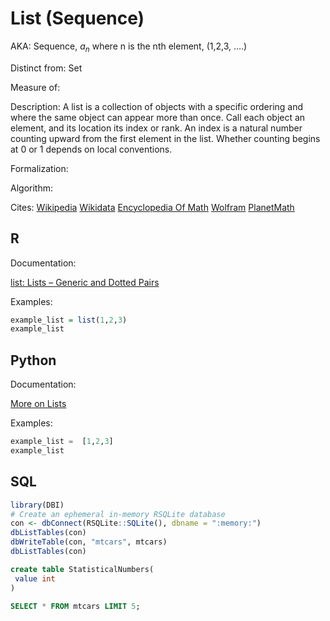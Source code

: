 # List (Sequence)

AKA: Sequence, $a_n$ where n is the nth element, (1,2,3, ....)

Distinct from: Set

Measure of:

Description: A list is a collection of objects with a specific ordering and where the same object can appear more than once. Call each object an element, and its location its index or rank. An index is a natural number counting upward from the first element in the list. Whether counting begins at 0 or 1 depends on local conventions.

Formalization:

Algorithm:

Cites: [Wikipedia](https://en.wikipedia.org/wiki/Sequence) [Wikidata](https://www.wikidata.org/wiki/Q36161) [Encyclopedia Of Math](http://encyclopediaofmath.org/index.php?title=Sequence&oldid=48671) [Wolfram](https://mathworld.wolfram.com/Sequence.html)
[PlanetMath](https://planetmath.org/sequence)

::: panel-tabset

## R

Documentation:

[list: Lists -- Generic and Dotted Pairs](https://www.rdocumentation.org/packages/base/versions/3.6.2/topics/list)

Examples:

```r
example_list = list(1,2,3)
example_list
```

## Python

Documentation:

[More on Lists](https://docs.python.org/3/tutorial/datastructures.html)

Examples:

```python
example_list =  [1,2,3]
example_list
```

## SQL

```r
library(DBI)
# Create an ephemeral in-memory RSQLite database
con <- dbConnect(RSQLite::SQLite(), dbname = ":memory:")
dbListTables(con)
dbWriteTable(con, "mtcars", mtcars)
dbListTables(con)
```

```sql
create table StatisticalNumbers(
 value int
)
```


```sql
SELECT * FROM mtcars LIMIT 5;
```

:::